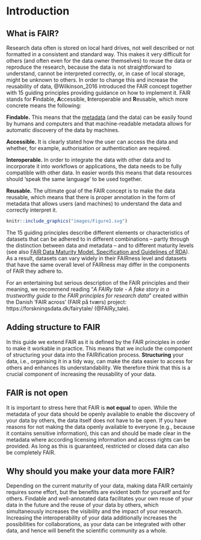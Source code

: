 # Introduction 

## What is FAIR?

Research data often is stored on local hard drives, not well described or not formatted in a consistent and standard way. This makes it very difficult for others (and often even for the data owner themselves) to reuse the data or reproduce the research, because the data is not straightforward to understand, cannot be interpreted correctly, or, in case of local storage, might be unknown to others. In order to change this and increase the reusability of data, @Wilkinson_2016 introduced the FAIR concept together with 15 guiding principles providing guidance on how to implement it. FAIR stands for **F**indable, **A**ccessible, **I**nteroperable and **R**eusable, which more concrete means the following:

**Findable.** This means that the [metadata](#metadata) (and the data) can be easily found by humans and computers and that machine-readable metadata allows for automatic discovery of the data by machines.
  
**Accessible.** It is clearly stated how the user can access the data and whether, for example, authorisation or authentication are required.

**Interoperable.** In order to integrate the data with other data and to incorporate it into workflows or applications, the data needs to be fully compatible with other data. In easier words this means that data resources should 'speak the same language' to be used together.

**Reusable.** The ultimate goal of the FAIR concept is to make the data reusable, which means that there is proper annotation in the form of metadata that allows users (and machines) to understand the data and correctly interpret it.

```r

knitr::include_graphics("images/Figure1.svg")

```

The 15 guiding principles describe different elements or characteristics of datasets that can be adhered to in different combinations – partly through the distinction between data and metadata – and to different maturity levels (see also [FAIR Data Maturity Model. Specification and Guidelines of RDA](https://zenodo.org/records/3909563)). As a result, datasets can vary widely in their FAIRness level and datasets that have the same overall level of FAIRness may differ in the components of FAIR they adhere to.

:::{.infobox .infoimg}

For an entertaining but serious description of the FAIR principles and their meaning, we recommend reading “*A FAIRy tale - A fake story in a trustworthy guide to the FAIR principles for research data*” created within the Danish ‘FAIR across’ (FAIR på tværs) project: https://forskningsdata.dk/fairytale/ (@FAIRy_tale).

:::

## Adding structure to FAIR

In this guide we extend FAIR as it is defined by the FAIR principles in order to make it workable in practice. This means that we include the component of structuring your data into the FAIRification process. **Structuring** your data, i.e., organising it in a tidy way, can make the data easier to access for others and enhances its understandability. We therefore think that this is a crucial component of increasing the reusability of your data. 

## FAIR is not open

It is important to stress here that FAIR is **not equal** to open. While the metadata of your data should be openly available to enable the discovery of your data by others, the data itself does not have to be open. If you have reasons for not making the data openly available to everyone (e.g., because it contains sensitive information), this can and should be made clear in the metadata where according licensing information and access rights can be provided. As long as this is guaranteed, restricted or closed data can also be completely FAIR. 

## Why should you make your data more FAIR?

Depending on the current maturity of your data, making data FAIR certainly requires some effort, but the benefits are evident both for yourself and for others. Findable and well-annotated data facilitates your own reuse of your data in the future and the reuse of your data by others, which simultaneously increases the visibility and the impact of your research. Increasing the interoperability of your data additionally increases the possibilities for collaborations, as your data can be integrated with other data, and hence will benefit the scientific community as a whole. 